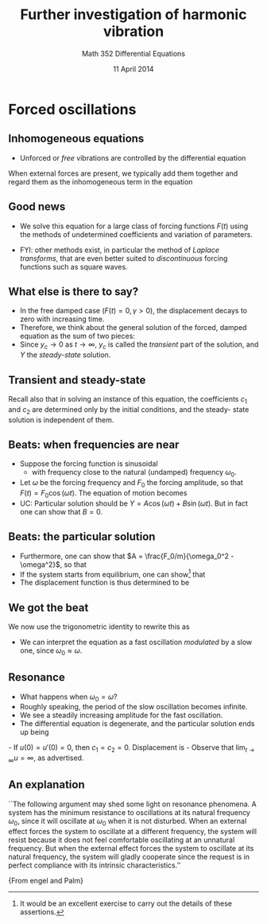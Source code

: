 % Further investigation of harmonic vibration
% Math 352 Differential Equations
% 11 April 2014

# Forced oscillations

## Inhomogeneous equations

- Unforced or *free* vibrations are controlled by the
differential equation
\begin{equation*}
    mu'' + \gamma u' + ku = 0.
\end{equation*}

When external forces are present, we typically add them together and regard
them as the inhomogeneous term in the equation
\begin{equation*}
    mu'' + \gamma u' + ku = F(t).
\end{equation*}

## Good news

- We solve this equation for a large class of forcing
functions $F(t)$ using the methods of undetermined coefficients and variation
of parameters.

- FYI: other methods exist, in particular the method of *Laplace transforms*,
that are even better suited to *discontinuous* forcing functions such as
square waves.

## What else is there to say?

- In the free damped case ($F(t) = 0,\, \gamma > 0$), the
displacement decays to zero with increasing time. 
- Therefore, we think about the general solution of the forced, damped 
equation as the sum of two pieces:
\begin{equation*}
    y_c + Y
\end{equation*}
- Since $y_c \to 0$ as $t \to \infty$, $y_c$ is called the
*transient* part of the solution, and $Y$ the *steady-state* solution.

## Transient and steady-state

Recall also that in solving an instance of this equation, the coefficients
$c_1$ and $c_2$ are determined only by the initial conditions, and the steady-
state solution is independent of them.

\begin{block}{Dual nature of solutions}
    The forcing function alone determines the steady-state solution; initial
    conditions only affect the transient.
\end{block}

## Beats: when frequencies are near

- Suppose the forcing function is sinusoidal
    - with frequency close to the natural (undamped) frequency $\omega_0$.
- Let $\omega$ be the forcing frequency and $F_0$ the forcing amplitude, so 
that $F(t) = F_0 \cos{(\omega t)}$. The equation of motion becomes
\begin{equation*}
    u'' + \omega_0^2 u = \frac{F_0}{m} \cos{(\omega t)}.
\end{equation*}
- UC: Particular solution should be $Y = A \cos{(\omega t)} + B 
\sin{(\omega t)}$. But in fact one can show that $B = 0$.

## Beats: the particular solution

- Furthermore, one can show that $A = \frac{F_0/m}{\omega_0^2 - \omega^2}$, so that 
\begin{equation*}
    u = c_1 \cos{(\omega_0 t)} + c_2 \sin{(\omega_0 t)} + \frac{F_0/m}{\omega_0^2 - \omega^2} \cos{(\omega t)}.
\end{equation*}
- If the system starts from equilibrium, one can show[^ex1] that 
\begin{equation*}
    c_1 = -\frac{F_0/m}{\omega_0^2 - \omega^2}, \quad c_2 = 0.
\end{equation*}
- The displacement function is thus determined to be
\begin{equation*}
    u = \frac{F_0/m}{\omega_0^2 - \omega^2} \left( \cos{(\omega t)} - \cos{(\omega_0 t)} \right).
\end{equation*}

## We got the beat

We now use the trigonometric identity 
\begin{equation*}
    \cos{(\alpha - \beta)} - \cos{(\alpha + \beta)} = 2 \sin \alpha \sin \beta
\end{equation*}
to rewrite this as
\begin{equation*}
    u(t) = \left( \frac{2F_0/m}{\omega_0^2 - \omega^2} \sin{\frac{\omega_0 - \omega}{2} t} \right) \sin{\frac{\omega_0 + \omega}{2} t}.
\end{equation*}

- We can interpret the equation as a fast oscillation *modulated* by a slow
one, since $\omega_0 \approx \omega$.

## Resonance

- What happens when $\omega_0 = \omega$? 
- Roughly speaking, the period of the
slow oscillation becomes infinite. 
- We see a steadily
increasing amplitude for the fast oscillation. 
- The differential equation is
degenerate, and the particular solution ends up being

\begin{equation*}
    Y = \frac{F_0}{2m \omega_0}t \sin{(\omega_0 t)}.
\end{equation*}
- If $u(0) = u'(0) = 0$, then $c_1 = c_2 = 0$. Displacement is
\begin{equation*}
    u = Y = \frac{F_0}{2m \omega_0}t \sin{(\omega_0 t)}.
\end{equation*}
- Observe that $\lim_{t \to \infty} u = \infty$, as advertised.

## An explanation

``The following argument may shed some light on resonance phenomena. A system
has the minimum resistance to oscillations at its natural frequency
$\omega_0$, since it will oscillate at $\omega_0$ when it is not disturbed.
When an external effect forces the system to oscillate at a different
frequency, the system will resist because it does not feel comfortable
oscillating at an unnatural frequency. But when the external effect forces
the system to oscillate at its natural frequency, the system will gladly
cooperate since the request is in perfect compliance with its intrinsic
characteristics.'' 

{\raggedleft From \c{C}engel and Palm}


[^ex1]: It would be an excellent exercise to carry out the details of these assertions.